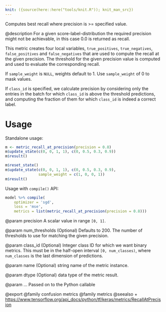 ```yaml
---
knit: ({source(here::here("tools/knit.R")); knit_man_src})
---
```

Computes best recall where precision is >= specified value.

@description
For a given score-label-distribution the required precision might not
be achievable, in this case 0.0 is returned as recall.

This metric creates four local variables, `true_positives`,
`true_negatives`, `false_positives` and `false_negatives` that are used to
compute the recall at the given precision. The threshold for the given
precision value is computed and used to evaluate the corresponding recall.

If `sample_weight` is `NULL`, weights default to 1.
Use `sample_weight` of 0 to mask values.

If `class_id` is specified, we calculate precision by considering only the
entries in the batch for which `class_id` is above the threshold
predictions, and computing the fraction of them for which `class_id` is
indeed a correct label.

# Usage
Standalone usage:

```r
m <- metric_recall_at_precision(precision = 0.8)
m$update_state(c(0, 0, 1, 1), c(0, 0.5, 0.3, 0.9))
m$result()
```

```r
m$reset_state()
m$update_state(c(0, 0, 1, 1), c(0, 0.5, 0.3, 0.9),
               sample_weight = c(1, 0, 0, 1))
m$result()
```

Usage with `compile()` API:

```r
model %>% compile(
    optimizer = 'sgd',
    loss = 'mse',
    metrics = list(metric_recall_at_precision(precision = 0.8)))
```

@param precision
A scalar value in range `[0, 1]`.

@param num_thresholds
(Optional) Defaults to 200. The number of thresholds
to use for matching the given precision.

@param class_id
(Optional) Integer class ID for which we want binary metrics.
This must be in the half-open interval `[0, num_classes)`, where
`num_classes` is the last dimension of predictions.

@param name
(Optional) string name of the metric instance.

@param dtype
(Optional) data type of the metric result.

@param ...
Passed on to the Python callable

@export
@family confusion metrics
@family metrics
@seealso
+ <https://www.tensorflow.org/api_docs/python/tf/keras/metrics/RecallAtPrecision>

